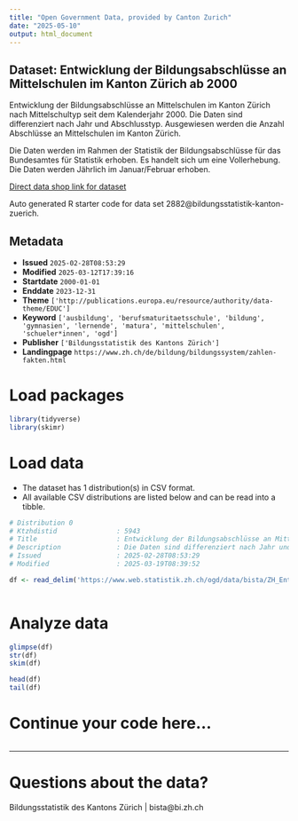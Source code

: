 ```yaml
---
title: "Open Government Data, provided by Canton Zurich"
date: "2025-05-10"
output: html_document
---
```


## Dataset: Entwicklung der Bildungsabschlüsse an Mittelschulen im Kanton Zürich ab 2000

Entwicklung der Bildungsabschlüsse an Mittelschulen im Kanton Zürich nach Mittelschultyp seit dem Kalenderjahr 2000. Die Daten sind differenziert nach Jahr und Abschlusstyp. Ausgewiesen werden die Anzahl Abschlüsse an Mittelschulen im Kanton Zürich.

Die Daten werden im Rahmen der Statistik der Bildungsabschlüsse für das Bundesamtes für Statistik erhoben. Es handelt sich um eine Vollerhebung. Die Daten werden Jährlich im Januar/Februar erhoben.

[Direct data shop link for dataset](https://www.zh.ch/de/politik-staat/statistik-daten/datenkatalog.html#/datasets/2882@bildungsstatistik-kanton-zuerich)

Auto generated R starter code for data set 2882@bildungsstatistik-kanton-zuerich.

## Metadata

- **Issued** `2025-02-28T08:53:29`
- **Modified** `2025-03-12T17:39:16`
- **Startdate** `2000-01-01`
- **Enddate** `2023-12-31`
- **Theme** `['http://publications.europa.eu/resource/authority/data-theme/EDUC']`
- **Keyword** `['ausbildung', 'berufsmaturitaetsschule', 'bildung', 'gymnasien', 'lernende', 'matura', 'mittelschulen', 'schueler*innen', 'ogd']`
- **Publisher** `['Bildungsstatistik des Kantons Zürich']`
- **Landingpage** `https://www.zh.ch/de/bildung/bildungssystem/zahlen-fakten.html`


# Load packages

```r

library(tidyverse)
library(skimr)

```

# Load data

-   The dataset has 1 distribution(s) in CSV format.
-   All available CSV distributions are listed below and can be read into a tibble.

```r

# Distribution 0
# Ktzhdistid               : 5943
# Title                    : Entwicklung der Bildungsabschlüsse an Mittelschulen im Kanton Zürich
# Description              : Die Daten sind differenziert nach Jahr und Abschlusstyp. Ausgewiesen werden die Anzahl Abschlüsse an Mittelschulen im Kanton Zürich. Jahr: Das Kalenderjahr in dem ein Abschluss stattfand. Abschlusstyp: Erlangter Abschlusstyp resp. Typ der Mittelschule die abgeschlossen wurde. Anzahl: Die Anzahl Personen die eine Ausbildung erfolgreich abgeschlossen haben. Die Diplommittelschule wurde ab  Schuljahr 2007/08 durch die Fachmittelschule ersetzt. Aufgrund der Kürzung der Ausbildungsdauer von 4.5 auf 4 Jahre, haben im Kalenderjahr 2002 zwei Jahrgänge die gymnasiale Ausbildung abgeschlossen. Seit dem Kalenderjahr 2022 werden zusätzliche ausländische Abschlüsse wie Französisches Baccalauréat, GCSE oder A-Level erfasst. Der Anstieg bei den internationalen Mittelschulen ist vorwiegend durch diese methodische Anpassung zu begründen.
# Issued                   : 2025-02-28T08:53:29
# Modified                 : 2025-03-19T08:39:52

df <- read_delim('https://www.web.statistik.zh.ch/ogd/data/bista/ZH_Entwicklung_der_Bildungsabschluesse_an_Mittelschulen.csv')



```

# Analyze data

```r

glimpse(df)
str(df)
skim(df)

head(df)
tail(df)

```

# Continue your code here...

```r

```

------------------------------------------------------------------------

# Questions about the data?

Bildungsstatistik des Kantons Zürich | bista@bi.zh.ch

